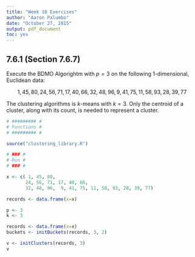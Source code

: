```yaml
---
title: "Week 10 Exercises"
author: "Aaron Palumbo"
date: "October 27, 2015"
output: pdf_document
toc: yes
---
```


## 7.6.1 (Section 7.6.7)

Execute the BDMO Algorightm with $p = 3$ on the following 1-dimensional, Euclidean data:

$$1, 45, 80, 24, 56, 71, 17, 40, 66, 32, 48, 96, 9, 41, 75, 11, 58, 93, 28, 39, 77$$

The clustering algorithms is *k*-means with $k = 3$. Only the centroid of a cluster, along with its count, is needed to represent a cluster.

```r

# ######### #
# Functions #
# ######### #

source("clustering_library.R")

# ### #
# Run #
# ### #

x <- c( 1, 45, 80, 
       24, 56, 71, 17, 40, 66, 
       32, 48, 96,  9, 41, 75, 11, 58, 93, 28, 39, 77)

records <- data.frame(x=x)

p <- 3
k <- 3

records <- data.frame(x=x)
buckets <- initBuckets(records, 3, 2)

v <- initClusters(records, 3)
v
```



```r

```


